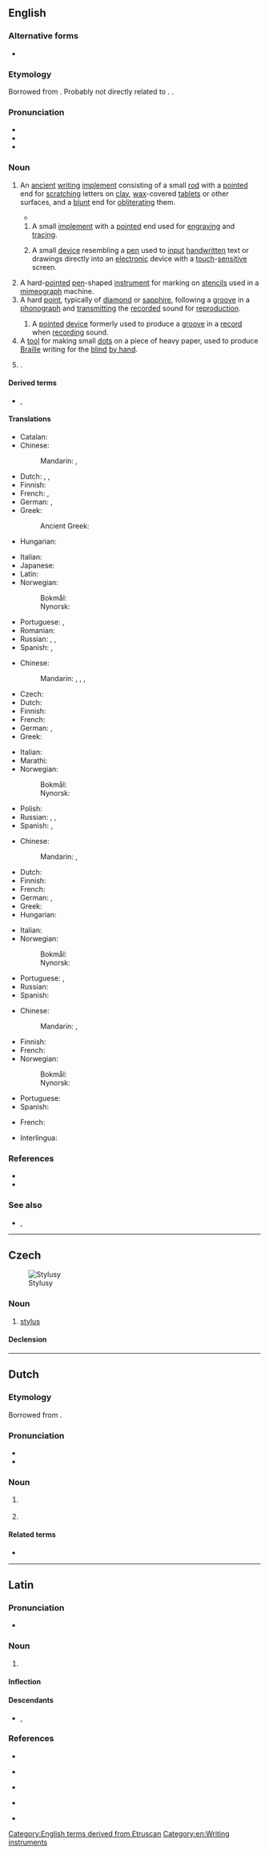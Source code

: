 ==English==
{{wikipedia|mul=stylus (computing)}}

===Alternative forms===
* {{alter|en|stilus}}

===Etymology===
Borrowed from {{bor|en|la|stylus||a stake or pale}}. Probably not directly related to {{noncog|grc|στῦλος||a pillar}}. {{doublet|en|style}}.

===Pronunciation===
* {{IPA|en|/ˈstaɪ.ləs/}}
* {{audio|en|LL-Q1860 (eng)-Vealhurl-stylus.wav|Audio (RP)}}
* {{rhymes|en|aɪləs|s=2}}

===Noun===
{{en-noun|styli|+}}

# {{lb|en|writing}} An [[ancient]] [[writing]] [[implement]] consisting of a small [[rod]] with a [[pointed#Adjective|pointed]] end for [[scratch]]ing letters on [[clay]], [[wax]]-covered [[tablet]]s or other surfaces, and a [[blunt]] end for [[obliterate|obliterating]] them.
#* {{quote-web|en|14 September 2013|Jane Shilling|The Golden Thread: the Story of Writing, by Ewan Clayton, review|[[w:The Daily Telegraph|The Telegraph]]|https://www.telegraph.co.uk/culture/books/historybookreviews/10304108/The-Golden-Thread-the-Story-of-Writing-by-Ewan-Clayton-review.html|[T]he pleasure of writing on wax with a '''stylus''' is exemplified by the fine, flowing hand of a Roman scribe who made out the birth certificate of Herennia Gemella, born March 128 AD.}}
## A small [[implement#Noun|implement]] with a [[pointed#Adjective|pointed]] end used for [[engrave#Etymology 1|engraving]] and [[trace#Verb|tracing]].
## {{lb|en|computing}} A small [[device]] resembling a [[pen]] used to [[input]] [[handwritten]] text or drawings directly into an [[electronic]] device with a [[touch]]-[[sensitive]] screen.
# A hard-[[pointed]] [[pen]]-shaped [[instrument]] for marking on [[stencil]]s used in a [[mimeograph]] machine.
# A hard [[point]], typically of [[diamond]] or [[sapphire]], following a [[groove]] in a [[phonograph]] and [[transmit]]ting the [[record]]ed sound for [[reproduction]].
#: {{syn|en|needle}}
## A [[pointed]] [[device]] formerly used to produce a [[groove]] in a [[record#Noun|record]] when [[record#Verb|record]]ing sound.
# A [[tool]] for making small [[dot]]s on a piece of heavy paper, used to produce [[Braille]] writing for the [[blind]] [[by hand]].
# {{lb|en|botany}} {{synonym of|en|style}}.

====Derived terms====
* {{l|en|stylo-}}, {{l|en|styl-}}

====Translations====
{{trans-top|tool for writing on clay tablets}}
* Catalan: {{t+|ca|estil|m}}
* Chinese:
*: Mandarin: {{t|cmn|描畫針|sc=Hani}}, {{t|cmn|描画针|tr=miáohuàzhēn|sc=Hani}}
* Dutch: {{t|nl|stylus|m}}, {{t+|nl|griffel}}, {{t|nl|schrijfstift}}
* Finnish: {{t|fi|stilus}}
* French: {{t+|fr|stylet|m}}, {{t+|fr|style}}
* German: {{t|de|Schreibgriffel|m}}, {{t|de|Schreibspitze|f}}
* Greek: {{t+|el|γραφίδα|f}}
*: Ancient Greek: {{t|grc|ἐγκεντρίς|f}}
* Hungarian: {{t|hu|íróvessző}}
{{trans-mid}}
* Italian: {{t+|it|stilo|m}}
* Japanese: {{t|ja|スタイラス|tr=sutairasu|sc=Jpan}}
* Latin: {{t|la|stilus|m}}
* Norwegian:
*: Bokmål: {{t|nb|stylus|m}}
*: Nynorsk: {{t|nn|stylus|m}}
* Portuguese: {{t+|pt|estilo|m}}, {{t+|pt|estilete|m}}
* Romanian: {{t+|ro|stil|n}}
* Russian: {{t|ru|сти́лос|m}}, {{t+|ru|сти́лус|m}}, {{t+|ru|стило́|n}}
* Spanish: {{t+|es|estilo|m}}, {{t+|es|estilete|m}}
{{trans-bottom}}

{{trans-top|pen for writing on a touch-sensitive screen}}
* Chinese:
*: Mandarin: {{t+|cmn|觸控筆|sc=Hani}}, {{t+|cmn|触控笔|tr=chùkòngbǐ|sc=Hani}}, {{t+|cmn|光筆|sc=Hani}}, {{t+|cmn|光笔|tr=guāngbǐ|sc=Hani}}
* Czech: {{t|cs|stylus|m}}
* Dutch: {{t|nl|stylus|m}}
* Finnish: {{t+|fi|osoitinkynä}}
* French: {{t+|fr|stylet|m}}
* German: {{t|de|Eingabestift|m}}, {{t+|de|Stylus|m}}
* Greek: {{t|el|στυλός|m}}
{{trans-mid}}
* Italian: {{t+|it|stilo|m}}
* Marathi: {{t|mr|स्टायलस}}
* Norwegian:
*: Bokmål: {{t|nb|pekepenn|m}}
*: Nynorsk: {{t|nn|peikepenn|m}}
* Polish: {{t+|pl|rysik|m-in}}
* Russian: {{t|ru|сти́лос|m}}, {{t+|ru|сти́лус|m}}, {{t+|ru|стило́|n}}
* Spanish: {{t+|es|estilete|m}}, {{t+|es|estilo|m}}
{{trans-bottom}}

{{trans-top|phonograph needle}}
* Chinese:
*: Mandarin: {{t+|cmn|唱針|sc=Hani}}, {{t+|cmn|唱针|tr=chàngzhēn|sc=Hani}}
* Dutch: {{t+|nl|naald}}
* Finnish: {{t+|fi|neula}}
* French: {{t+|fr|saphir|m}}
* German: {{t+|de|Saphir|m}}, {{t|de|Grammofonnadel|f}}
* Greek: {{t+|el|βελόνα|f}}
* Hungarian: {{t|hu|gramofontű}}
{{trans-mid}}
* Italian: {{t+|it|puntina|f}}
* Norwegian:
*: Bokmål: {{t+|nb|stift|m}}
*: Nynorsk: {{t|nn|stift|m}}
* Portuguese: {{t+|pt|safira|f}}, {{t+|pt|agulha|f}}
* Russian: {{qualifier|граммофо́нная}} {{t+|ru|иго́лка|f}}
* Spanish: {{t+|es|aguja|f}}
{{trans-bottom}}

{{trans-top|tool for writing Braille}}
* Chinese:
*: Mandarin: {{t|cmn|盲文筆}}, {{t|cmn|盲文笔|tr=mángwénbǐ}}
* Finnish: {{t|fi|kirjoitusnaskali}}
* French: {{t+|fr|poinçon|m}}
* Norwegian:
*: Bokmål: {{t|nb|pren|m}}
*: Nynorsk: {{t|nn|pren|m}}
{{trans-mid}}
* Portuguese: {{t+|pt|punção|m}}
* Spanish: {{t+|es|punzón|m}}
{{trans-bottom}}

{{checktrans-top}}
* French: {{t+check|fr|stylo|m}}
{{trans-mid}}
* Interlingua: {{t-check|ia|stilo}}
{{trans-bottom}}

===References===
* {{R:Lexico}}
* {{R:MWO}}

===See also===
* {{l|en|light pen}}, {{l|en|lightpen}}

[[Category:English terms derived from Etruscan]]
[[Category:en:Writing instruments]]

----

==Czech==
[[File:Styluses.JPG|thumb|Stylusy]]

===Noun===
{{cs-noun|g=m}}

# [[#English|stylus]] {{gloss|small plastic stick used as a pen for writing on the touch sensitive screen of an electronic gadget}}

====Declension====
{{cs-decl-noun-auto|mi|styl|u|s}}

----

==Dutch==

===Etymology===
Borrowed from {{bor|nl|la|stylus}}.

===Pronunciation===
* {{IPA|nl|/ˈsti.lʏs/}}
* {{hyphenation|nl|sty|lus}}

===Noun===
{{nl-noun|m|-en|-}}

# {{l|en|stylus}} {{gloss|sharp pen used for writing on clay tablets or wax tablets}}
# {{l|en|stylus}} {{gloss|plastic stick used for interacting with touch-screen devices}}

====Related terms====
* {{l|nl|stylo}}

----

==Latin==

===Pronunciation===
* {{la-IPA|stylus}}

===Noun===
{{la-noun|stylus<2>}}

# {{lb|la|proscribed}} {{alternative form of|la|stilus}}

====Inflection====
{{la-ndecl|stylus<2>}}

====Descendants====
* {{desc|en|style|bor=1}}, {{desc|en|stylus|nolb=1}}

===References===
* {{R:L&S}}<br /> {{R:L&S|stilus|stilus}}
* {{R:Elementary Lewis}}<br /> {{R:Elementary Lewis|stilus|stilus}}
* {{R:Gaffiot}}<br /> {{R:Gaffiot|stilus}}
* {{R:du Cange}}
* {{R:Peck}}<br /> {{R:Peck|stilus}}